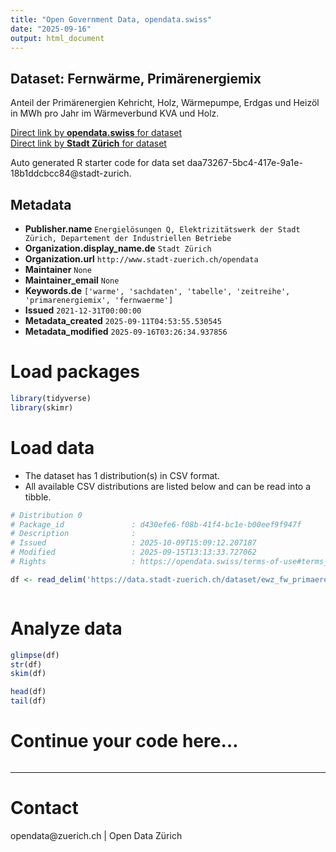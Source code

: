 ```yaml
---
title: "Open Government Data, opendata.swiss"
date: "2025-09-16"
output: html_document
---
```


## Dataset: Fernwärme, Primärenergiemix

Anteil der Primärenergien Kehricht, Holz, Wärmepumpe, Erdgas und Heizöl in MWh pro Jahr im Wärmeverbund KVA und Holz.

[Direct link by **opendata.swiss** for dataset](https://opendata.swiss/de/dataset/fernwarme-primarenergiemix1)<br>
[Direct link by **Stadt Zürich** for dataset](https://data.stadt-zuerich.ch/dataset/ewz_fw_primaerenergiemix_kva_und_holz)

Auto generated R starter code for data set daa73267-5bc4-417e-9a1e-18b1ddcbcc84@stadt-zurich.

## Metadata

- **Publisher.name** `Energielösungen Q, Elektrizitätswerk der Stadt Zürich, Departement der Industriellen Betriebe`
- **Organization.display_name.de** `Stadt Zürich`
- **Organization.url** `http://www.stadt-zuerich.ch/opendata`
- **Maintainer** `None`
- **Maintainer_email** `None`
- **Keywords.de** `['warme', 'sachdaten', 'tabelle', 'zeitreihe', 'primarenergiemix', 'fernwaerme']`
- **Issued** `2021-12-31T00:00:00`
- **Metadata_created** `2025-09-11T04:53:55.530545`
- **Metadata_modified** `2025-09-16T03:26:34.937856`


# Load packages

```r

library(tidyverse)
library(skimr)

```

# Load data

-   The dataset has 1 distribution(s) in CSV format.
-   All available CSV distributions are listed below and can be read into a tibble.

```r

# Distribution 0
# Package_id               : d430efe6-f08b-41f4-bc1e-b00eef9f947f
# Description              : 
# Issued                   : 2025-10-09T15:09:12.207187
# Modified                 : 2025-09-15T13:13:33.727062
# Rights                   : https://opendata.swiss/terms-of-use#terms_open

df <- read_delim('https://data.stadt-zuerich.ch/dataset/ewz_fw_primaerenergiemix_kva_und_holz/download/ewz_fw_primaerenergiemix_kva_und_holz.csv')



```

# Analyze data

```r

glimpse(df)
str(df)
skim(df)

head(df)
tail(df)

```

# Continue your code here...

```r

```

------------------------------------------------------------------------

# Contact

opendata@zuerich.ch | Open Data Zürich
